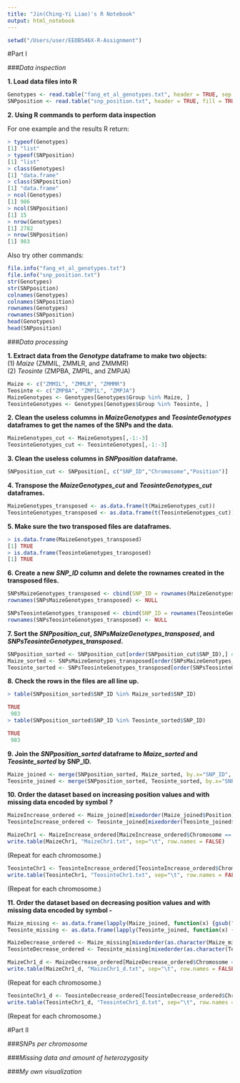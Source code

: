 ```yaml
---
title: "Jin(Ching-Yi Liao)'s R Notebook"
output: html_notebook
---
```

```r
setwd("/Users/user/EEOB546X-R-Assignment")
```
#Part I

###*Data inspection*

**1. Load data files into R**

```r
Genotypes <- read.table("fang_et_al_genotypes.txt", header = TRUE, sep = "\t", stringsAsFactors = FALSE)
SNPposition <- read.table("snp_position.txt", header = TRUE, fill = TRUE, sep = "\t", stringsAsFactors = FALSE)
```
**2. Using R commands to perform data inspection**

For one example and the results R return:
```r
> typeof(Genotypes)
[1] "list"
> typeof(SNPposition)
[1] "list"
> class(Genotypes)
[1] "data.frame"
> class(SNPposition)
[1] "data.frame"
> ncol(Genotypes)
[1] 986
> ncol(SNPposition)
[1] 15
> nrow(Genotypes)
[1] 2782
> nrow(SNPposition)
[1] 983
```

Also try other commands:
```r
file.info("fang_et_al_genotypes.txt")
file.info("snp_position.txt")
str(Genotypes)
str(SNPposition)
colnames(Genotypes)
colnames(SNPposition)
rownames(Genotypes)
rownames(SNPposition)
head(Genotypes)
head(SNPposition)
```
###*Data processing*

**1. Extract data from the *Genotype* dataframe to make two objects:**
<br />(1) *Maize* (ZMMIL, ZMMLR, and ZMMMR)
<br />(2) *Teosinte* (ZMPBA, ZMPIL, and ZMPJA)

```r
Maize <- c("ZMMIL", "ZMMLR", "ZMMMR")
Teosinte <- c("ZMPBA", "ZMPIL", "ZMPJA")
MaizeGenotypes <- Genotypes[Genotypes$Group %in% Maize, ]
TeosinteGenotypes <- Genotypes[Genotypes$Group %in% Teosinte, ]
```

**2. Clean the useless columns in *MaizeGenotypes* and *TeosinteGenotypes* dataframes to get the names of the SNPs and the data.**

```r
MaizeGenotypes_cut <- MaizeGenotypes[,-1:-3]
TeosinteGenotypes_cut <- TeosinteGenotypes[,-1:-3]
```

**3. Clean the useless columns in *SNPposition* dataframe.**

```r
SNPposition_cut <- SNPposition[, c("SNP_ID","Chromosome","Position")]
```

**4. Transpose the *MaizeGenotypes_cut* and *TeosinteGenotypes_cut* dataframes.**

```r
MaizeGenotypes_transposed <- as.data.frame(t(MaizeGenotypes_cut))
TeosinteGenotypes_transposed <- as.data.frame(t(TeosinteGenotypes_cut))
```
**5. Make sure the two transposed files are dataframes.**

```r
> is.data.frame(MaizeGenotypes_transposed)
[1] TRUE
> is.data.frame(TeosinteGenotypes_transposed)
[1] TRUE
```
**6. Create a new *SNP_ID* column and delete the rownames created in the transposed files.**

```r
SNPsMaizeGenotypes_transposed <- cbind(SNP_ID = rownames(MaizeGenotypes_transposed), MaizeGenotypes_transposed)
rownames(SNPsMaizeGenotypes_transposed) <- NULL

SNPsTeosinteGenotypes_transposed <- cbind(SNP_ID = rownames(TeosinteGenotypes_transposed), TeosinteGenotypes_transposed)
rownames(SNPsTeosinteGenotypes_transposed) <- NULL
```

**7. Sort the *SNPposition_cut*, *SNPsMaizeGenotypes_transposed*, and *SNPsTeosinteGenotypes_transposed*.**

```r
SNPposition_sorted <- SNPposition_cut[order(SNPposition_cut$SNP_ID),] #sort by SNP_ID
Maize_sorted <- SNPsMaizeGenotypes_transposed[order(SNPsMaizeGenotypes_transposed$SNP_ID),] #sort by SNP_ID
Teosinte_sorted <- SNPsTeosinteGenotypes_transposed[order(SNPsTeosinteGenotypes_transposed$SNP_ID),] #sort by SNP_ID
```

**8. Check the rows in the files are all line up.**

```r
> table(SNPposition_sorted$SNP_ID %in% Maize_sorted$SNP_ID)

TRUE 
 983 
> table(SNPposition_sorted$SNP_ID %in% Teosinte_sorted$SNP_ID)

TRUE 
 983 
```
**9. Join the *SNPposition_sorted* dataframe to *Maize_sorted* and *Teosinte_sorted* by SNP_ID.**

```r
Maize_joined <- merge(SNPposition_sorted, Maize_sorted, by.x="SNP_ID", by.y="SNP_ID")
Teosinte_joined <- merge(SNPposition_sorted, Teosinte_sorted, by.x="SNP_ID", by.y="SNP_ID")
```
**10. Order the dataset based on increasing position values and with missing data encoded by symbol *?* **

```r
MaizeIncrease_ordered <- Maize_joined[mixedorder(Maize_joined$Position),] 
TeosinteIncrease_ordered <- Teosinte_joined[mixedorder(Teosinte_joined$Position),]
```
```r
MaizeChr1 <- MaizeIncrease_ordered[MaizeIncrease_ordered$Chromosome == 1,]
write.table(MaizeChr1, "MaizeChr1.txt", sep="\t", row.names = FALSE) 
```
(Repeat for each chromosome.)
```r
TeosinteChr1 <- TeosinteIncrease_ordered[TeosinteIncrease_ordered$Chromosome == 1,]
write.table(TeosinteChr1, "TeosinteChr1.txt", sep="\t", row.names = FALSE)
```
(Repeat for each chromosome.)

**11. Order the dataset based on decreasing position values and with missing data encoded by symbol - **
```r
Maize_missing <- as.data.frame(lapply(Maize_joined, function(x) {gsub("\\?","-", x)})) # missing data replaced with symbol -
Teosinte_missing <- as.data.frame(lapply(Teosinte_joined, function(x) {gsub("\\?","-", x)})) # missing data replaced with symbol -
```
```r
MaizeDecrease_ordered <- Maize_missing[mixedorder(as.character(Maize_missing$Position), decreasing=TRUE),] 
TeosinteDecrease_ordered <- Teosinte_missing[mixedorder(as.character(Teosinte_missing$Position), decreasing=TRUE),]
```
```r
MaizeChr1_d <- MaizeDecrease_ordered[MaizeDecrease_ordered$Chromosome == 1,]
write.table(MaizeChr1_d, "MaizeChr1_d.txt", sep="\t", row.names = FALSE)
```
(Repeat for each chromosome.)
```r
TeosinteChr1_d <- TeosinteDecrease_ordered[TeosinteDecrease_ordered$Chromosome == 1,]
write.table(TeosinteChr1_d, "TeosinteChr1_d.txt", sep="\t", row.names = FALSE)
```
(Repeat for each chromosome.)

#Part II

###*SNPs per chromosome*

###*Missing data and amount of heterozygosity*

###*My own visualization*

